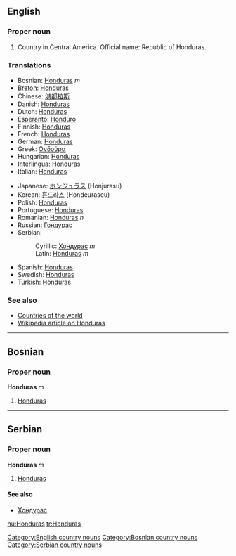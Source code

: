 ==English==
===Proper noun===
# Country in Central America. Official name: Republic of Honduras.
===Translations===
{{top}}
*Bosnian: [[Honduras]] ''m''
*[[Breton]]: [[Honduras]]
*Chinese: [[洪都拉斯]]
*Danish: [[Honduras]]
*Dutch: [[Honduras]]
*[[Esperanto]]: [[Honduro]]
*Finnish: [[Honduras]]
*French: [[Honduras]]
*German: [[Honduras]]
*Greek: [[Ονδούρα]]
*Hungarian: [[Honduras]]
*[[Interlingua]]: [[Honduras]]
*Italian: [[Honduras]]
{{mid}}
*Japanese: [[ホンジュラス]] (Honjurasu)
*Korean: [[혼드라스]] (Hondeuraseu)
*Polish: [[Honduras]]
*Portuguese: [[Honduras]]
*Romanian: [[Honduras]] ''n''
*Russian: [[Гондурас]]
*Serbian:
*:Cyrillic: [[Хондурас]] ''m''
*:Latin: [[Honduras]] ''m''
*Spanish: [[Honduras]]
*Swedish: [[Honduras]]
*Turkish: [[Honduras]]
{{bottom}}

===See also===
*[[Countries of the world]]
*[[w:Honduras|Wikipedia article on Honduras]]
[[Category:English country nouns]]
----
==Bosnian==
===Proper noun===
'''Honduras''' ''m''
#[[Honduras]]
[[Category:Bosnian country nouns]]
----

==Serbian==
===Proper noun===
'''Honduras''' ''m''
#[[Honduras]]
====See also====
*[[Хондурас]]
[[Category:Serbian country nouns]]

[[hu:Honduras]]
[[tr:Honduras]]